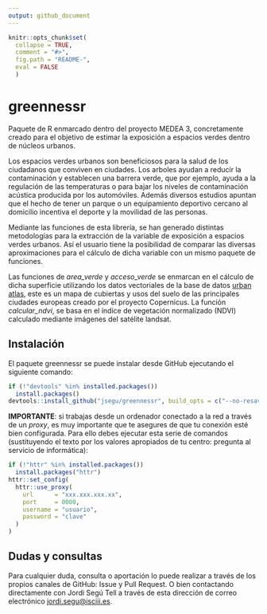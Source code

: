 ```yaml
---
output: github_document
---
```


```r
knitr::opts_chunk$set(
  collapse = TRUE,
  comment = "#>",
  fig.path = "README-",
  eval = FALSE
  )
```

# greennessr

Paquete de R enmarcado dentro del proyecto MEDEA 3, concretamente creado para el objetivo de estimar la exposición a espacios verdes dentro de núcleos urbanos. 

Los espacios verdes urbanos son beneficiosos para la salud de los ciudadanos que conviven en ciudades. Los arboles ayudan a reducir la contaminación y establecen una barrera verde, que por ejemplo, ayuda a la regulación de las temperaturas o para bajar los niveles de contaminación acústica producida por los automóviles. Además diversos estudios apuntan que el hecho de tener un parque o un equipamiento deportivo cercano al domicilio incentiva el deporte y la movilidad de las personas. 

Mediante las funciones de esta librería, se han generado distintas metodologías para la extracción de la variable de exposición a espacios verdes urbanos. Así el usuario tiene la posibilidad de comparar las diversas aproximaciones para el cálculo de dicha variable con un mismo paquete de funciones.

Las funciones de *area_verde* y *acceso_verde* se enmarcan en el cálculo de dicha superficie utilizando los datos vectoriales de la base de datos [urban atlas](https://land.copernicus.eu/local/urban-atlas), este es un mapa de cubiertas y usos del suelo de las principales ciudades europeas creado por el proyecto Copernicus. La función *calcular_ndvi*, se basa en el índice de vegetación normalizado (NDVI) calculado mediante imágenes del satélite landsat. 


## Instalación

El paquete greennessr se puede instalar desde GitHub ejecutando el siguiente comando: 
```r
if (!"devtools" %in% installed.packages())
  install.packages()
devtools::install_github("jsegu/greennessr", build_opts = c("--no-resave-data", "--no-manual"))
```

**IMPORTANTE**: si trabajas desde un ordenador conectado a la red a través de un *proxy*, es muy importante que te asegures de que tu conexión esté bien configurada. Para ello debes ejecutar esta serie de comandos (sustituyendo el texto por los valores apropiados de tu centro: pregunta al servicio de informática):
```r
if (!"httr" %in% installed.packages())
  install.packages("httr")
httr::set_config(
  httr::use_proxy(
    url      = "xxx.xxx.xxx.xx",
    port     = 0000,
    username = "usuario",
    password = "clave"
  )
)
```


## Dudas y consultas

Para cualquier duda, consulta o aportación lo puede realizar a través de los propios canales de GitHub: Issue y Pull Request. O bien contactando directamente con Jordi Segú Tell a través de esta dirección de correo electrónico <jordi.segu@isciii.es>.
